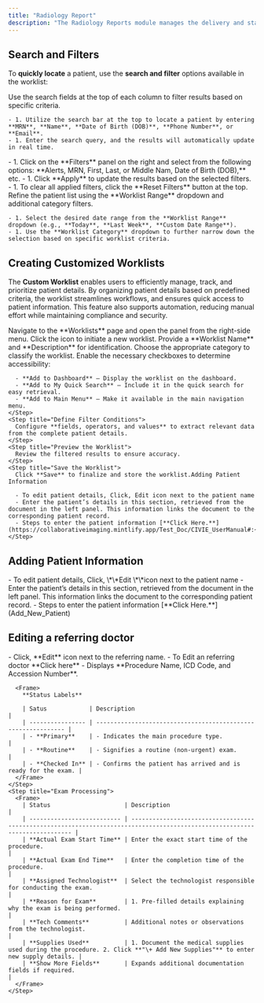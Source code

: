 ```yaml
---
title: "Radiology Report"
description: "The Radiology Reports module manages the delivery and status of radiology reports. Users can track the transmission of reports, filter based on delivery status, and take necessary actions for failed or incomplete reports."
---
```


## <Icon icon="filter-list" iconType="duotone" color="black" size="27" />  **Search and Filters**

To **quickly locate** a patient, use the **search and filter** options available in the worklist:

<CardGroup cols="3">
  <Card title="Search Fields" icon="magnifying-glass" iconType="duotone">
    Use the search fields at the top of each column to filter results based on specific criteria.

    - 1. Utilize the search bar at the top to locate a patient by entering **MRN**, **Name**, **Date of Birth (DOB)**, **Phone Number**, or **Email**.
    - 1. Enter the search query, and the results will automatically update in real time.
  </Card>
  <Card title="Filter Panel" icon="Filter">
    - 1. Click on the **Filters** panel on the right and select from the following options: **Alerts, MRN, First, Last, or Middle Nam, Date of Birth (DOB),** etc.
    - 1. Click **Apply** to update the results based on the selected filters.
    - 1. To clear all applied filters, click the **Reset Filters** button at the top.
  </Card>
  <Card title="Worklist Dropdown" icon="list">
    Refine the patient list using the **Worklist Range** dropdown and additional category filters.

    - 1. Select the desired date range from the **Worklist Range** dropdown (e.g., **Today**, **Last Week**, **Custom Date Range**).
    - 1. Use the **Worklist Category** dropdown to further narrow down the selection based on specific worklist criteria.
  </Card>
</CardGroup>

## **Creating Customized Worklists**

The **Custom Worklist** enables users to efficiently manage, track, and prioritize patient details. By organizing patient details based on predefined criteria, the worklist streamlines workflows, and ensures quick access to patient information. This feature also supports automation, reducing manual effort while maintaining compliance and security.

<Accordion title="To add a new worklist, follow these steps:" icon="newspaper" iconType="duotone">
  <Steps>
    <Step title="Access the Worklist Panel">
      Navigate to the **Worklists** page and open the panel from the right-side menu.
    </Step>
    <Step title="Create a New Worklist">
      Click the <Icon icon="plus-large" />  icon to initiate a new worklist.
    </Step>
    <Step title="Enter Worklist Details">
      Provide a **Worklist Name** and **Description** for identification.
    </Step>
    <Step title="Select a Worklist Category ">
      Choose the appropriate category to classify the worklist.
    </Step>
    <Step title="Configure Access Preferences ">
      Enable the necessary checkboxes to determine accessibility:

      - **Add to Dashboard** – Display the worklist on the dashboard.
      - **Add to My Quick Search** – Include it in the quick search for easy retrieval.
      - **Add to Main Menu** – Make it available in the main navigation menu.
    </Step>
    <Step title="Define Filter Conditions">
      Configure **fields, operators, and values** to extract relevant data from the complete patient details.
    </Step>
    <Step title="Preview the Worklist">
      Review the filtered results to ensure accuracy.
    </Step>
    <Step title="Save the Worklist">
      Click **Save** to finalize and store the worklist.Adding Patient Information

      - To edit patient details, Click, Edit icon next to the patient name
      - Enter the patient’s details in this section, retrieved from the document in the left panel. This information links the document to the corresponding patient record.
      - Steps to enter the patient information [**Click Here.**](https://collaborativeimaging.mintlify.app/Test_Doc/CIVIE_UserManual#:~:text=Enter%20Patient%20Information)
    </Step>
  </Steps>
</Accordion>

## **Adding Patient Information**

<Accordion title="To add patient do the following:" icon="address-card" iconType="duotone">
  - To edit patient details, Click, \*\*Edit \*\*icon next to the patient name
  - Enter the patient’s details in this section, retrieved from the document in the left panel. This information links the document to the corresponding patient record.
  - Steps to enter the patient information [**Click Here.**](Add_New_Patient)
</Accordion>

## **Editing a referring doctor**

<Accordion title="To edit an reffeing doctor do the following:" icon="pen-to-square" iconType="duotone">
  <Steps>
    <Step title="To edit referring doctor">
      - Click, **Edit** icon next to the referring name.
    </Step>
    <Step title="Click on the referring doctor">
      - To Edit an referring doctor **Click here**
    </Step>
    <Step title="Exam Details Section">
      - Displays **Procedure Name, ICD Code, and Accession Number**.

      <Frame>
        **Status Labels**

        | Satus            | Description                                                   |
        | ---------------- | ------------------------------------------------------------- |
        | - **Primary**    | - Indicates the main procedure type.                          |
        | - **Routine**    | - Signifies a routine (non-urgent) exam.                      |
        | - **Checked In** | - Confirms the patient has arrived and is ready for the exam. |
      </Frame>
    </Step>
    <Step title="Exam Processing">
      <Frame>
        | Status                     | Description                                                                                                                 |
        | -------------------------- | --------------------------------------------------------------------------------------------------------------------------- |
        | **Actual Exam Start Time** | Enter the exact start time of the procedure.                                                                                |
        | **Actual Exam End Time**   | Enter the completion time of the procedure.                                                                                 |
        | **Assigned Technologist**  | Select the technologist responsible for conducting the exam.                                                                |
        | **Reason for Exam**        | 1. Pre-filled details explaining why the exam is being performed.                                                           |
        | **Tech Comments**          | Additional notes or observations from the technologist.                                                                     |
        | **Supplies Used**          | 1. Document the medical supplies used during the procedure. 2. Click **"\+ Add New Supplies"** to enter new supply details. |
        | **Show More Fields**       | Expands additional documentation fields if required.                                                                        |
      </Frame>
    </Step>
  </Steps>
</Accordion>